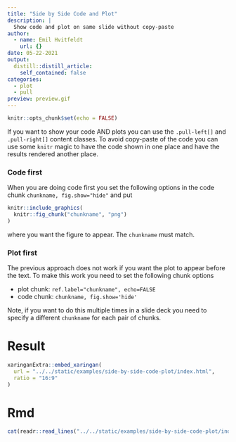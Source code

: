 ```yaml
---
title: "Side by Side Code and Plot"
description: |
  Show code and plot on same slide without copy-paste
author:
  - name: Emil Hvitfeldt
    url: {}
date: 05-22-2021
output:
  distill::distill_article:
    self_contained: false
categories:
  - plot
  - pull
preview: preview.gif
---
```


```r
knitr::opts_chunk$set(echo = FALSE)
```

If you want to show your code AND plots you can use the `.pull-left[]` and `.pull-right[]` content classes. To avoid copy-paste of the code you can use some `knitr` magic to have the code shown in one place and have the results rendered another place.

### Code first

When you are doing code first you set the following options in the code chunk `chunkname, fig.show="hide"` and put

```r
knitr::include_graphics(
  knitr::fig_chunk("chunkname", "png")
)
```

where you want the figure to appear. The `chunkname` must match.

### Plot first

The previous approach does not work if you want the plot to appear before the text. To make this work you need to set the following chunk options

- plot chunk: `ref.label="chunkname", echo=FALSE`
- code chunk: `chunkname, fig.show='hide'`

Note, if you want to do this multiple times in a slide deck you need to specify a different `chunkname` for each pair of chunks.

# Result

```r
xaringanExtra::embed_xaringan(
  url = "../../static/examples/side-by-side-code-plot/index.html", 
  ratio = "16:9"
)
```

# Rmd

```r
cat(readr::read_lines("../../static/examples/side-by-side-code-plot/index.Rmd"), sep = "\n")
```
